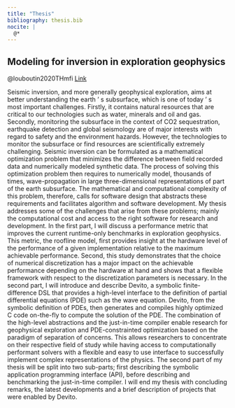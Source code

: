 ```yaml
---
title: "Thesis"
bibliography: thesis.bib
nocite: |
  @*
---
```


## Modeling for inversion in exploration geophysics

@louboutin2020THmfi  [Link](https://slim.gatech.edu/Publications/Public/Thesis/2020/louboutin2020THmfi/louboutin2020THmfi.pdf)

Seismic inversion, and more generally geophysical exploration, aims at better understanding the earth ' s subsurface, which is one of today ' s most important challenges. Firstly, it contains natural resources that are critical to our technologies such as water, minerals and oil and gas. Secondly, monitoring the subsurface in the context of CO2 sequestration, earthquake detection and global seismology are of major interests with regard to safety and the environment hazards. However, the technologies to monitor the subsurface or find resources are scientifically extremely challenging. Seismic inversion can be formulated as a mathematical optimization problem that minimizes the difference between field recorded data and numerically modeled synthetic data. The process of solving this optimization problem then requires to numerically model, thousands of times, wave-propagation in large three-dimensional representations of part of the earth subsurface. The mathematical and computational complexity of this problem, therefore, calls for software design that abstracts these requirements and facilitates algorithm and software development. My thesis addresses some of the challenges that arise from these problems; mainly the computational cost and access to the right software for research and development. In the first part, I will discuss a performance metric that improves the current runtime-only benchmarks in exploration geophysics. This metric, the roofline model, first provides insight at the hardware level of the performance of a given implementation relative to the maximum achievable performance. Second, this study demonstrates that the choice of numerical discretization has a major impact on the achievable performance depending on the hardware at hand and shows that a flexible framework with respect to the discretization parameters is necessary. In the second part, I will introduce and describe Devito, a symbolic finite-difference DSL that provides a high-level interface to the definition of partial differential equations (PDE) such as the wave equation. Devito, from the symbolic definition of PDEs, then generates and compiles highly optimized C code on-the-fly to compute the solution of the PDE. The combination of the high-level abstractions and the just-in-time compiler enable research for geophysical exploration and PDE-constrainted optimization based on the paradigm of separation of concerns. This allows researchers to concentrate on their respective field of study while having access to computationally performant solvers with a flexible and easy to use interface to successfully implement complex representations of the physics. The second part of my thesis will be split into two sub-parts; first describing the symbolic application programming interface (API), before describing and benchmarking the just-in-time compiler. I will end my thesis with concluding remarks, the latest developments and a brief description of projects that were enabled by Devito.

